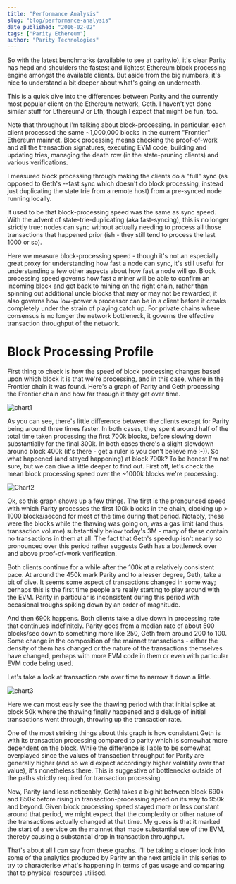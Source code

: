```yaml
---
title: "Performance Analysis"
slug: "blog/performance-analysis"
date_published: "2016-02-02"
tags: ["Parity Ethereum"]
author: "Parity Technologies"
---
```


So with the latest benchmarks (available to see at parity.io), it's clear Parity has head and shoulders the fastest and lightest Ethereum block processing engine amongst the available clients. But aside from the big numbers, it's nice to understand a bit deeper about what's going on underneath.

This is a quick dive into the differences between Parity and the currently most popular client on the Ethereum network, Geth. I haven't yet done similar stuff for EthereumJ or Eth, though I expect that might be fun, too.

Note that throughout I'm talking about block-processing. In particular, each client processed the same ~1,000,000 blocks in the current "Frontier" Ethereum mainnet. Block processing means checking the proof-of-work and all the transaction signatures, executing EVM code, building and updating tries, managing the death row (in the state-pruning clients) and various verifications.

I measured block processing through making the clients do a "full" sync (as opposed to Geth's --fast sync which doesn't do block processing, instead just duplicating the state trie from a remote host) from a pre-synced node running locally.

It used to be that block-processing speed was the same as sync speed. With the advent of state-trie-duplicating (aka fast-syncing), this is no longer strictly true: nodes can sync without actually needing to process all those transactions that happened prior (ish - they still tend to process the last 1000 or so).

Here we measure block-processing speed - though it's not an especially great proxy for understanding how fast a node can sync, it's still useful for understanding a few other aspects about how fast a node will go. Block processing speed governs how fast a miner will be able to confirm an incoming block and get back to mining on the right chain, rather than spinning out additional uncle blocks that may or may not be rewarded; it also governs how low-power a processor can be in a client before it croaks completely under the strain of playing catch up. For private chains where consensus is no longer the network bottleneck, it governs the effective transaction throughput of the network.

# Block Processing Profile

First thing to check is how the speed of block processing changes based upon which block it is that we're processing, and in this case, where in the Frontier chain it was found. Here's a graph of Parity and Geth processing the Frontier chain and how far through it they get over time.

![chart1](/images/chart1.png)

As you can see, there's little difference between the clients except for Parity being around three times faster. In both cases, they spent around half of the total time taken processing the first 700k blocks, before slowing down substantially for the final 300k. In both cases there's a slight slowdown around block 400k (it's there - get a ruler is you don't believe me :-)). So what happened (and stayed happening) at block 700k? To be honest I'm not sure, but we can dive a little deeper to find out. First off, let's check the mean block processing speed over the ~1000k blocks we're processing.

![Chart2](/images/Chart2.png)

Ok, so this graph shows up a few things. The first is the pronounced speed with which Parity processes the first 100k blocks in the chain, clocking up > 1000 blocks/second for most of the time during that period. Notably, these were the blocks while the thawing was going on, was a gas limit (and thus transaction volume) substantially below today's 3M - many of these contain no transactions in them at all. The fact that Geth's speedup isn't nearly so pronounced over this period rather suggests Geth has a bottleneck over and above proof-of-work verification.

Both clients continue for a while after the 100k at a relatively consistent pace. At around the 450k mark Parity and to a lesser degree, Geth, take a bit of dive. It seems some aspect of transactions changed in some way; perhaps this is the first time people are really starting to play around with the EVM. Parity in particular is inconsistent during this period with occasional troughs spiking down by an order of magnitude.

And then 690k happens. Both clients take a dive down in processing rate that continues indefinitely. Parity goes from a median rate of about 500 blocks/sec down to something more like 250, Geth from around 200 to 100. Some change in the composition of the mainnet transactions - either the density of them has changed or the nature of the transactions themselves have changed, perhaps with more EVM code in them or even with particular EVM code being used.

Let's take a look at transaction rate over time to narrow it down a little.

![chart3](/images/chart3.png)

Here we can most easily see the thawing period with that initial spike at block 50k where the thawing finally happened and a deluge of initial transactions went through, throwing up the transaction rate.

One of the most striking things about this graph is how consistent Geth is with its transaction processing compared to parity which is somewhat more dependent on the block. While the difference is liable to be somewhat overplayed since the values of transaction throughput for Parity are generally higher (and so we'd expect accordingly higher volatility over that value), it's nonetheless there. This is suggestive of bottlenecks outside of the paths strictly required for transaction processing.

Now, Parity (and less noticeably, Geth) takes a big hit between block 690k and 850k before rising in transaction-processing speed on its way to 950k and beyond. Given block processing speed stayed more or less constant around that period, we might expect that the complexity or other nature of the transactions actually changed at that time. My guess is that it marked the start of a service on the mainnet that made substantial use of the EVM, thereby causing a substantial drop in transaction throughput.

That's about all I can say from these graphs. I'll be taking a closer look into some of the analytics produced by Parity an the next article in this series to try to characterise what's happening in terms of gas usage and comparing that to physical resources utilised.